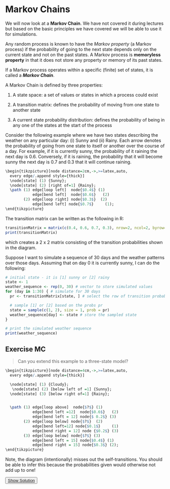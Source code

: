 # Markov Chains

<!-- In this practical you will learn a number of techniques in R that you will use to simulate simplified games of Monopoly (<https://en.wikipedia.org/wiki/Monopoly_(game)>). In addition, there are also many tutorials and guides on the Web describing how to produce computer simulations for Monopoly. You are welcome to read and use these examples to inspire your work. -->

We will now look at a **Markov Chain**. We have not covered it during lectures but based on the basic principles we have covered we will be able to use it for simulations.

Any random process is known to have the *Markov property* (a Markov process) if the probability of going to the next state depends only on the current state and not on the past states. A Markov process is **memoryless property** in that it does not store any property or memory of its past states.

If a Markov process operates within a specific (finite) set of states, it is called a ***Markov Chain***.

A Markov Chain is defined by three properties:

1.  A state space: a set of values or states in which a process could exist

2.  A transition matrix: defines the probability of moving from one state to another state

3.  A current state probability distribution: defines the probability of being in any one of the states at the start of the process

Consider the following example where we have two states describing the weather on any particular day: (i) Sunny and (ii) Rainy. Each arrow denotes the probability of going from one state to itself or another over the course of a day. For example, if it is currently sunny, the probability of it raining the next day is 0.6. Conversely, if it is raining, the probability that it will become sunny the next day is 0.7 and 0.3 that it will continue raining.

```r
\begin{tikzpicture}[node distance=2cm,->,>=latex,auto,
  every edge/.append style={thick}]
  \node[state] (1) {Sunny};
  \node[state] (2) [right of=1] {Rainy};
  \path (1) edge[loop left]  node{$0.4$} (1)
            edge[bend left]  node{$0.6$}   (2)
        (2) edge[loop right] node{$0.3$}  (2)
            edge[bend left] node{$0.7$}     (1);
\end{tikzpicture}
```

The transition matrix can be written as the following in R:

```r
transitionMatrix = matrix(c(0.4, 0.6, 0.7, 0.3), nrow=2, ncol=2, byrow=TRUE)
print(transitionMatrix)
```

which creates a 2 x 2 matrix consisting of the transition probabilities shown in the diagram.

Suppose I want to simulate a sequence of 30 days and the weather patterns over those days. Assuming that on day 0 it is currently sunny, I can do the following:

```r
# initial state - it is [1] sunny or [2] rainy
state <- 1
weather_sequence <- rep(0, 30) # vector to store simulated values
for (day in 1:30) { # simulate for 30 days
  pr <- transitionMatrix[state, ] # select the row of transition probabilities

  # sample [1] or [2] based on the probs pr
  state = sample(c(1, 2), size = 1, prob = pr)
  weather_sequence[day] <- state # store the sampled state
}

# print the simulated weather sequence
print(weather_sequence)
```

::: {.infobox}
## Exercise MC {#mc-exercise}

> Can you extend this example to a three-state model?

```r
\begin{tikzpicture}[node distance=4cm,->,>=latex,auto,
  every edge/.append style={thick}]

  \node[state] (1) {Cloudy};
   \node[state] (2) [below left of =1] {Sunny};
  \node[state] (3) [below right of=1] {Rainy};


  \path (1) edge[loop above]  node{$?$} (1)
            edge[bend left =12]  node{$0.6$}   (2)
            edge[bend left = 12] node{$ 0.2$} (3)
        (2) edge[loop below] node{$?$}  (2)
            edge[bend left=12] node{$0.1$}     (1)
            edge[bend right = 12] node {$0.2$} (3)
        (3) edge[loop below] node{$?$} (3)
            edge[bend left = 15] node{$0.4$} (1)
            edge[bend right = 15] node{$0.3$} (2);
\end{tikzpicture}
```

Note, the diagram (intentionally) misses out the self-transitions. You should be able to infer this because the probabilities given would otherwise not add up to one!

<button class="button">
  [Show Solution](#mc-solution)
</button>


:::